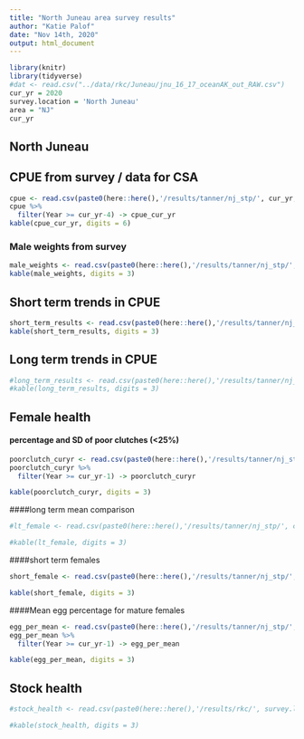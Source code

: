 ```yaml
---
title: "North Juneau area survey results"
author: "Katie Palof"
date: "Nov 14th, 2020"
output: html_document
---
```


```r
library(knitr)
library(tidyverse)
#dat <- read.csv("../data/rkc/Juneau/jnu_16_17_oceanAK_out_RAW.csv")
cur_yr = 2020
survey.location = 'North Juneau'
area = "NJ"
cur_yr
```

## North Juneau
## CPUE from survey / data for CSA
```r
cpue <- read.csv(paste0(here::here(),'/results/tanner/nj_stp/', cur_yr, '/', area, '_CPUE_all.csv'))
cpue %>% 
  filter(Year >= cur_yr-4) -> cpue_cur_yr
kable(cpue_cur_yr, digits = 6)

```

### Male weights from survey 
```r
male_weights <- read.csv(paste0(here::here(),'/results/tanner/nj_stp/', cur_yr,'/', area, '_weights.csv'))
kable(male_weights, digits = 3)
```

## Short term trends in CPUE
```r
short_term_results <- read.csv(paste0(here::here(),'/results/tanner/nj_stp/', cur_yr,'/', area, '_shortterm.csv'))
kable(short_term_results, digits = 3)
```


## Long term trends in CPUE
```r
#long_term_results <- read.csv(paste0(here::here(),'/results/tanner/nj_stp/', cur_yr,'/', area, '_longterm.csv'))
#kable(long_term_results, digits = 3)
```

## Female health
#### percentage and SD of poor clutches (<25%)
```r
poorclutch_curyr <- read.csv(paste0(here::here(),'/results/tanner/nj_stp/', cur_yr,'/', area, '_percent_low_clutch.csv'))
poorclutch_curyr %>% 
  filter(Year >= cur_yr-1) -> poorclutch_curyr

kable(poorclutch_curyr, digits = 3)
```


####long term mean comparison
```r
#lt_female <- read.csv(paste0(here::here(),'/results/tanner/nj_stp/', cur_yr,'/', area, 'lt_female.csv'))

#kable(lt_female, digits = 3)
```

####short term females
```r
short_female <- read.csv(paste0(here::here(),'/results/tanner/nj_stp/', cur_yr,'/', area, '_Fem_shortterm.csv'))

kable(short_female, digits = 3)
```


####Mean egg percentage for mature females
```r
egg_per_mean <- read.csv(paste0(here::here(),'/results/tanner/nj_stp/', cur_yr,'/', area, '_percent_clutch.csv'))
egg_per_mean %>% 
  filter(Year >= cur_yr-1) -> egg_per_mean

kable(egg_per_mean, digits = 3)
```



## Stock health
```r
#stock_health <- read.csv(paste0(here::here(),'/results/rkc/', survey.location, '/', cur_yr,'/stock_health.csv'))

#kable(stock_health, digits = 3)
```


